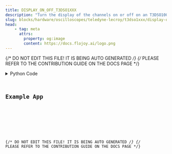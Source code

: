 ```yaml
---
title: DISPLAY_ON_OFF_T3DSO1XXX
description: "Turn the display of the channels on or off on an T3DSO1000(A)-2000 oscilloscope."
slug: blocks/hardware/oscilloscopes/teledyne-lecroy/t3dso1xxx/display-on-off-t3dso1xxx
head:
    - tag: meta
      attrs:
        property: og:image
        content: https://docs.flojoy.ai/logo.png
---
```


{/* DO NOT EDIT THIS FILE! IT IS BEING AUTO GENERATED */}
{/* PLEASE REFER TO THE CONTRIBUTION GUIDE ON THE DOCS PAGE */}


<DownloadStudioBanner />
<PythonDocsDisplay docstring={block_data["docstring"]} />
<details>
<summary>Python Code</summary>



<Code code={pythonCode} lang="py" wrap theme="dracula" />

[Find this Flojoy Block on GitHub](https://github.com/flojoy-ai/blocks/blob/main/blocks/HARDWARE/OSCILLOSCOPES/TELEDYNE_LECROY/T3DSO1XXX/DISPLAY_ON_OFF_T3DSO1XXX/DISPLAY_ON_OFF_T3DSO1XXX.py)

</details>

## Example App


<GetHelpWidget />


<AppDisplay app={app} blockName="DISPLAY_ON_OFF_T3DSO1XXX" client:visible />


<Example />

{/* DO NOT EDIT THIS FILE! IT IS BEING AUTO GENERATED */}
{/* PLEASE REFER TO THE CONTRIBUTION GUIDE ON THE DOCS PAGE */}
